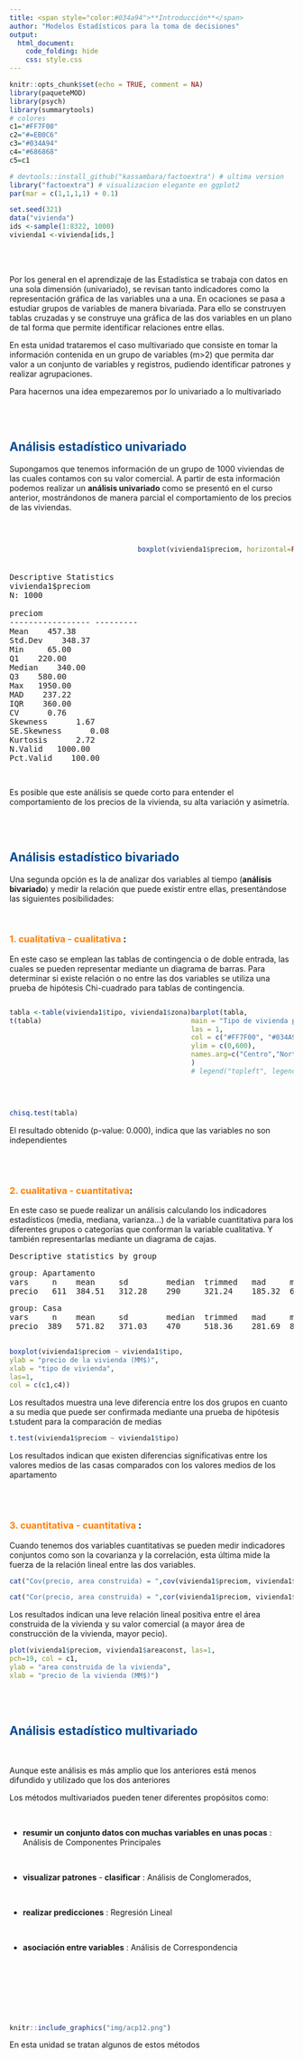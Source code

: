 ```yaml
---
title: <span style="color:#034a94">**Introducción**</span>
author: "Modelos Estadísticos para la toma de decisiones"
output:
  html_document:
    code_folding: hide
    css: style.css
---
```


```r
knitr::opts_chunk$set(echo = TRUE, comment = NA)
library(paqueteMOD)
library(psych)
library(summarytools)
# colores
c1="#FF7F00"
c2="#=EB0C6"
c3="#034A94"
c4="#686868"
c5=c1

# devtools::install_github("kassambara/factoextra") # ultima version
library("factoextra") # visualizacion elegante en ggplot2
par(mar = c(1,1,1,1) + 0.1)

set.seed(321)
data("vivienda")
ids <-sample(1:8322, 1000)
vivienda1 <-vivienda[ids,]

```

<br/><br/>


Por los general en el aprendizaje de las Estadística se trabaja con datos en una sola dimensión (univariado), se revisan tanto indicadores como la representación gráfica de las variables una a una. En ocaciones se pasa a estudiar grupos de variables de manera bivariada. Para ello se construyen tablas cruzadas y se construye una gráfica de  las dos variables en un plano de tal forma que permite identificar relaciones entre ellas.  

En esta unidad trataremos el caso multivariado que consiste en tomar la información contenida en un grupo de variables  (m>2) que permita dar valor a un conjunto de variables y registros, pudiendo identificar patrones y realizar agrupaciones.

Para hacernos una idea empezaremos  por lo univariado a lo multivariado

<br/><br/>

## <span style="color:#034a94">**Análisis estadístico univariado**</span>

Supongamos que tenemos información de un grupo de 1000 viviendas de las cuales contamos con su valor comercial. A partir de esta información podemos realizar un **análisis univariado** como se presentó en el curso anterior, mostrándonos de manera parcial el comportamiento de los precios de las viviendas.

<br/>


:::: {style="display: flex;"}
::: {}

<!-- ```{r, echo=FALSE} -->
<!-- summarytools::descr(vivienda1$preciom) -->

<!-- ``` -->


<pre>



Descriptive Statistics  
vivienda1$preciom  
N: 1000  

preciom
----------------- ---------
Mean    457.38
Std.Dev    348.37
Min     65.00
Q1    220.00
Median    340.00
Q3    580.00
Max   1950.00
MAD    237.22
IQR    360.00
CV      0.76
Skewness      1.67
SE.Skewness      0.08
Kurtosis      2.72
N.Valid   1000.00
Pct.Valid    100.00

</pre>

:::

::: {}

:::
```r

boxplot(vivienda1$preciom, horizontal=FALSE, las=1, col = "#FF7F00")
```

:::


Es posible que este análisis se quede corto para entender el comportamiento de los precios de la vivienda, su alta variación y asimetría.

<br/><br/>


## <span style="color:#034a94">**Análisis estadístico bivariado**</span>

Una segunda opción es la de analizar dos variables al tiempo (**análisis bivariado**) y medir la relación que puede existir entre ellas, presentándose las siguientes posibilidades:

<br/>

### <span style="color:#FF7F00">**1. cualitativa - cualitativa**</span> : 

En este caso se emplean las tablas de contingencia o de doble entrada, las cuales se pueden representar mediante un diagrama de barras. Para determinar si existe relación o no entre las dos variables se utiliza una prueba de hipótesis Chi-cuadrado para tablas de contingencia.

:::: {style="display: flex;"}
::: {}

```r
tabla <-table(vivienda1$tipo, vivienda1$zona)
t(tabla)
```

:::
::: {}
:::

```r
barplot(tabla, 
main = "Tipo de vivienda por Zona",
las = 1,
col = c("#FF7F00", "#034A94"), 
ylim = c(0,600),
names.arg=c("Centro","Norte","Oeste","Oriente", "Sur") 
)
# legend("topleft", legend = rownames(tabla))
```

::::

<br/>

```r
chisq.test(tabla)
```

El resultado obtenido (p-value: 0.000), indica que las variables no son independientes

<br/><br/>

### <span style="color:#FF7F00">**2. cualitativa - cuantitativa**</span>: 

<!-- ```{r, echo=FALSE, warning=FALSE, message=FALSE} -->
<!-- library(psych) -->
<!-- psych::describe.by(vivienda1$preciom,vivienda1$tipo) -->
<!-- ``` -->

En este caso se puede realizar un análisis calculando los indicadores estadísticos (media, mediana, varianza...) de la variable cuantitativa para los diferentes grupos o categorías que conforman la variable cualitativa. Y también representarlas mediante un diagrama de cajas. 


<pre>
Descriptive statistics by group 
</pre>

<pre>
group: Apartamento
vars     n    mean     sd        median  trimmed   mad     min      max   range   skew  kurtosis  se
precio   611  384.51   312.28    290     321.24    185.32  65       1950  1885    2.08  4.67      12.63 
</pre>

<pre>
group: Casa
vars     n    mean     sd        median  trimmed   mad     min      max   range   skew  kurtosis  se
precio  389   571.82   371.03    470     518.36    281.69  80       1900  1820    1.32  1.44      18.81

</pre>



```r
boxplot(vivienda1$preciom ~ vivienda1$tipo,
ylab = "precio de la vivienda (MM$)",
xlab = "tipo de vivienda",
las=1, 
col = c(c1,c4))
```

Los resultados muestra una leve diferencia entre los dos grupos en cuanto a su media que puede ser confirmada mediante una prueba de hipótesis t.student para la comparación de medias

```r
t.test(vivienda1$preciom ~ vivienda1$tipo)
```

Los resultados indican que existen diferencias significativas entre los valores medios de las casas comparados con los valores medios de los apartamento

<br/><br/>

### <span style="color:#FF7F00">**3. cuantitativa - cuantitativa**</span> : 


Cuando tenemos dos variables cuantitativas se pueden medir indicadores conjuntos como son la covarianza y la correlación, esta última mide la fuerza de la relación lineal entre las dos variables. 


```r
cat("Cov(precio, area construida) = ",cov(vivienda1$preciom, vivienda1$areaconst))
```

```r
cat("Cor(precio, area construida) = ",cor(vivienda1$preciom, vivienda1$areaconst))
```

Los resultados indican una leve relación  lineal positiva entre el área construida de la vivienda y su valor comercial (a mayor área de construcción de la vivienda, mayor pecio).

```r
plot(vivienda1$preciom, vivienda1$areaconst, las=1,
pch=19, col = c1, 
ylab = "area construida de la vivienda",
xlab = "precio de la vivienda (MM$)")
```


<br/><br/>



## <span style="color:#034a94">**Análisis estadístico multivariado**</span>

<br/>

Aunque este análisis es más amplio que los anteriores está menos difundido y utilizado que los dos anteriores 

Los métodos multivariados pueden tener diferentes propósitos como: 

<br/>

* **resumir un conjunto datos con muchas variables en unas pocas** :  Análisis de Componentes Principales

<br/>

* **visualizar patrones** - **clasificar** :  Análisis de Conglomerados, 

<br/>

* **realizar predicciones** :  Regresión Lineal

<br/>

* **asociación entre variables** : Análisis de Correspondencia


<br/><br/><br/>

<br/> <br/>
```r
knitr::include_graphics("img/acp12.png")
```


En esta unidad se tratan algunos de estos métodos


